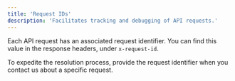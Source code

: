 ```yaml
---
title: 'Request IDs'
description: 'Facilitates tracking and debugging of API requests.'
---
```


Each API request has an associated request identifier. You can find this value in the response headers, under `x-request-id`.

To expedite the resolution process, provide the request identifier when you contact us about a specific request.